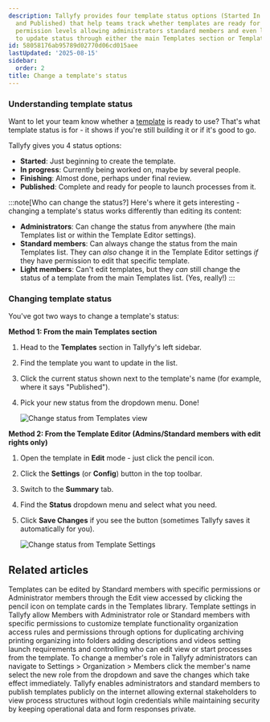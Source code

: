 ```yaml
---
description: Tallyfy provides four template status options (Started In progress Finishing
  and Published) that help teams track whether templates are ready for use with different
  permission levels allowing administrators standard members and even light members
  to update status through either the main Templates section or Template Editor settings.
id: 58058176ab95789d02770d06cd015aee
lastUpdated: '2025-08-15'
sidebar:
  order: 2
title: Change a template's status
---
```



### Understanding template status

Want to let your team know whether a [template](/products/pro/documenting/templates/) is ready to use? That's what template status is for - it shows if you're still building it or if it's good to go.

Tallyfy gives you 4 status options:

- **Started**: Just beginning to create the template.
- **In progress**: Currently being worked on, maybe by several people.
- **Finishing**: Almost done, perhaps under final review.
- **Published**: Complete and ready for people to launch processes from it.

:::note[Who can change the status?]
Here's where it gets interesting - changing a template's status works differently than editing its content:

- **Administrators**: Can change the status from anywhere (the main Templates list or within the Template Editor settings).
- **Standard members**: Can always change the status from the main Templates list. They can *also* change it in the Template Editor settings *if* they have permission to edit that specific template.
- **Light members**: Can't edit templates, but they *can* still change the status of a template from the main Templates list. (Yes, really!)
:::

### Changing template status

You've got two ways to change a template's status:

**Method 1: From the main Templates section**
<Steps>
1.  Head to the **Templates** section in Tallyfy's left sidebar.
2.  Find the template you want to update in the list.
3.  Click the current status shown next to the template's name (for example, where it says "Published").
4.  Pick your new status from the dropdown menu. Done!

    ![Change status from Templates view](https://screenshots.tallyfy.com/tallyfy%2Fpro%2Fdesktop-light-change-status-template-template-section.png)
</Steps>

**Method 2: From the Template Editor (Admins/Standard members with edit rights only)**
<Steps>
1.  Open the template in **Edit** mode - just click the pencil icon.
2.  Click the **Settings** (or **Config**) button in the top toolbar.
3.  Switch to the **Summary** tab.
4.  Find the **Status** dropdown menu and select what you need.
5.  Click **Save Changes** if you see the button (sometimes Tallyfy saves it automatically for you).

    ![Change status from Template Settings](https://screenshots.tallyfy.com/tallyfy%2Fpro%2Fdesktop-light-change-status-template-settings.png)
</Steps>


## Related articles
<CardGrid>
<LinkTitleCard header="<b>Templates > Edit a template</b>" href="/products/pro/documenting/templates/edit-templates/" > Templates can be edited by Standard members with specific permissions or Administrator members through the Edit view accessed by clicking the pencil icon on template cards in the Templates library. </LinkTitleCard>
<LinkTitleCard header="<b>Templates > Configure your template</b>" href="/products/pro/documenting/templates/config/" > Template settings in Tallyfy allow Members with Administrator role or Standard members with specific permissions to customize template functionality organization access rules and permissions through options for duplicating archiving printing organizing into folders adding descriptions and videos setting launch requirements and controlling who can edit view or start processes from the template. </LinkTitleCard>
<LinkTitleCard header="<b>Members > Change the role of a member</b>" href="/products/pro/documenting/members/how-can-i-change-a-members-role-in-tallyfy/" > To change a member's role in Tallyfy administrators can navigate to Settings > Organization > Members click the member's name select the new role from the dropdown and save the changes which take effect immediately. </LinkTitleCard>
<LinkTitleCard header="<b>Templates > Publish a template</b>" href="/products/pro/documenting/templates/how-to-make-my-tallyfy-template-public/" > Tallyfy enables administrators and standard members to publish templates publicly on the internet allowing external stakeholders to view process structures without login credentials while maintaining security by keeping operational data and form responses private. </LinkTitleCard>
</CardGrid>